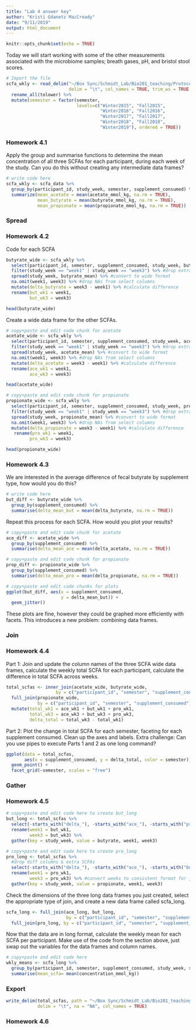 ```yaml
---
title: "Lab 4 answer key"
author: "Kristi Gdanetz MacCready"
date: "9/11/2019"
output: html_document
---
```


```r
knitr::opts_chunk$set(echo = TRUE)
```

Today we will start working with some of the other measurements associated with the microbiome samples; breath gases, pH, and bristol stool scores. 

```r
# Import the file
scfa_wkly <- read_delim("~/Box Sync/Schmidt_Lab/Bio201_teaching/Protocol_Rmd_docs/Lab5/raw_data/SCFA_wkly_v05.txt", 
                        delim = "\t", col_names = TRUE, trim_ws = TRUE, na = c("NA")) %>%
  rename_all(tolower) %>%
  mutate(semester = factor(semester,
                           levels=c("Winter2015", "Fall2015", 
                                    "Winter2016", "Fall2016", 
                                    "Winter2017", "Fall2017", 
                                    "Winter2018", "Fall2018", 
                                    "Winter2019"), ordered = TRUE))
```

### Homework 4.1 
Apply the group and summarise functions to determine the mean concentration of all three SCFAs for each participant, during each week of the study. Can you do this without creating any intermediate data frames? 

```r
# write code here
scfa_wkly <- scfa_data %>%
  group_by(participant_id, study_week, semester, supplement_consumed) %>%
  summarize(mean_acetate = mean(acetate_mmol_kg, na.rm = TRUE), 
            mean_butyrate = mean(butyrate_mmol_kg, na.rm = TRUE), 
            mean_propionate = mean(propionate_mmol_kg, na.rm = TRUE))
```

### Spread 
### Homework 4.2
Code for each SCFA
```r
butyrate_wide <- scfa_wkly %>%
  select(participant_id, semester, supplement_consumed, study_week, butyrate_mean) %>% #drop extra columns
  filter(study_week == "week1" | study_week == "week3") %>% #drop extra weeks
  spread(study_week, butyrate_mean) %>% #convert to wide format
  na.omit(week1, week3) %>% #drop NAs from select columns
  mutate(delta_butyrate = week3 - week1) %>% #calculate difference 
  rename(but_wk1 = week1,
         but_wk3 = week3)

head(butyrate_wide)
```

Create a wide data frame for the other SCFAs.
```r
# copy+paste and edit code chunk for acetate
acetate_wide <- scfa_wkly %>%
  select(participant_id, semester, supplement_consumed, study_week, acetate_mean) %>% #drop extra columns
  filter(study_week == "week1" | study_week == "week3") %>% #drop extra weeks
  spread(study_week, acetate_mean) %>% #convert to wide format
  na.omit(week1, week3) %>% #drop NAs from select columns
  mutate(delta_acetate = week3 - week1) %>% #calculate difference 
  rename(ace_wk1 = week1,
         ace_wk3 = week3)

head(acetate_wide)
```

```r
# copy+paste and edit code chunk for propionate
propionate_wide <- scfa_wkly %>%
  select(participant_id, semester, supplement_consumed, study_week, propionate_mean) %>% #drop extra columns
  filter(study_week == "week1" | study_week == "week3") %>% #drop extra weeks
  spread(study_week, propionate_mean) %>% #convert to wide format
  na.omit(week1, week3) %>% #drop NAs from select columns
  mutate(delta_propionate = week3 - week1) %>% #calculate difference 
   rename(pro_wk1 = week1,
         pro_wk3 = week3)

head(propionate_wide)
```

### Homework 4.3
We are interested in the average difference of fecal butyrate by supplement type, how would you do this? 
```r
# write code here
but_diff <- butyrate_wide %>%
  group_by(supplement_consumed) %>%
  summarise(delta_mean_but = mean(delta_butyrate, na.rm = TRUE))
```

Repeat this process for each SCFA. How would you plot your results? 
```r
# copy+paste and edit code chunk for acetate
ace_diff <- acetate_wide %>%
  group_by(supplement_consumed) %>%
  summarise(delta_mean_ace = mean(delta_acetate, na.rm = TRUE))
```

```r
# copy+paste and edit code chunk for propionate
prop_diff <- propionate_wide %>%
  group_by(supplement_consumed) %>%
  summarise(delta_mean_pro = mean(delta_propionate, na.rm = TRUE))
```

```r
# copy+paste and edit code chunks for plots
ggplot(but_diff, aes(x = supplement_consumed,
                     y = delta_mean_but)) +
  geom_jitter()
```

These plots are fine, however they could be graphed more efficiently with facets. This introduces a new problem: combining data frames.

### Join
### Homework 4.4 
Part 1: Join and update the column names of the three SCFA wide data frames, calculate the weekly total SCFA for each participant, calculate the difference in total SCFA across weeks.
```r
total_scfas <- inner_join(acetate_wide, butyrate_wide,
                   by = c("participant_id", "semester", "supplement_consumed")) %>%
  full_join(propionate_wide, 
            by = c("participant_id", "semester", "supplement_consumed")) %>%
  mutate(total_wk1 = ace_wk1 + but_wk1 + pro_wk1,
         total_wk3 = ace_wk3 + but_wk3 + pro_wk3,
         delta_total = total_wk3 - total_wk1)
```

Part 2: Plot the change in total SCFA for each semester, faceting for each supplement consumed. Clean up the axes and labels. Extra challenge: Can you use pipes to execute Parts 1 and 2 as one long command?
```r
ggplot(data = total_scfas,
       aes(x = supplement_consumed, y = delta_total, color = semester)) +
  geom_point() +
  facet_grid(~semester, scales = "free")
```


### Gather
### Homework 4.5 
```r
# copy+paste and edit code here to create but_long
but_long <- total_scfas %>%
  select(-starts_with("delta_"), -starts_with("ace_"), -starts_with("pro_"), -starts_with("total")) %>% 
  rename(week1 = but_wk1,
         week3 = but_wk3) %>% 
  gather(key = study_week, value = butyrate, week1, week3)
```

```r
# copy+paste and edit code here to create pro_long
pro_long <- total_scfas %>%
  #drop diff columns & extra SCFAs
  select(-starts_with("delta_"), -starts_with("ace_"), -starts_with("but_"), -starts_with("total")) %>% 
  rename(week1 = pro_wk1,
         week3 = pro_wk3) %>% #convert weeks to consistent format for join
  gather(key = study_week, value = propionate, week1, week3)
```

Check the dimensions of the three long data frames you just created, select the appropriate type of join, and create a new data frame called scfa_long. 
```r
scfa_long <- full_join(ace_long, but_long,
                       by = c("participant_id", "semester", "supplement_consumed", "study_week")) %>%
  full_join(pro_long, by = c("participant_id", "semester", "supplement_consumed", "study_week"))
```

Now that the data are in long format, calculate the weekly mean for each SCFA per participant. Make use of the code from the section above, just swap out the variables for the data frames and column names. 
```r
# copy+paste and edit code here
wkly_means <- scfa_long %>%
  group_by(participant_id, semester, supplement_consumed, study_week, scfa) %>%
  summarise(mean_scfa= mean(concentration_mmol_kg))
```


### Export
```r
write_delim(total_scfas, path = "~/Box Sync/Schmidt_Lab/Bio201_teaching/Protocol_Rmd_docs/Lab5/raw_data/scfa_wide.txt",
            delim = "\t", na = "NA", col_names = TRUE)
```

### Homework 4.6


